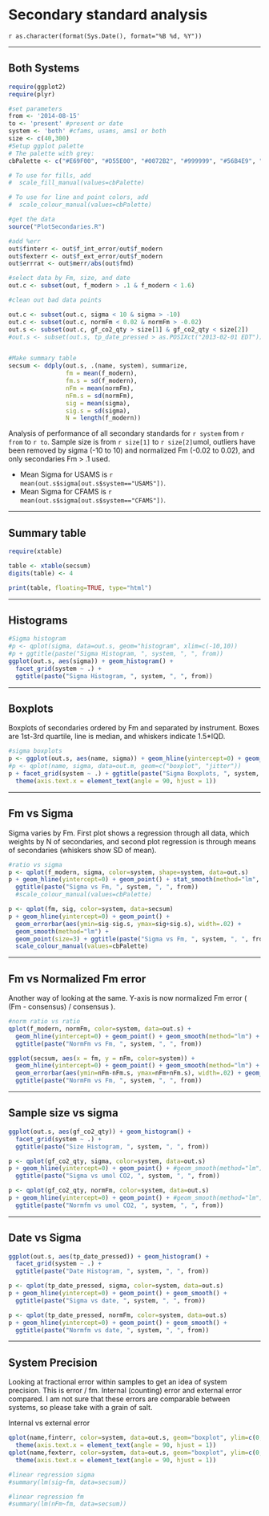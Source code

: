 Secondary standard analysis
========================================================

`r as.character(format(Sys.Date(), format="%B %d, %Y"))`

---

Both Systems
-------

```r

require(ggplot2)
require(plyr)

#set parameters
from <- '2014-08-15'
to <- 'present' #present or date
system <- 'both' #cfams, usams, ams1 or both
size <- c(40,300)
#Setup ggplot palette
# The palette with grey:
cbPalette <- c("#E69F00", "#D55E00", "#0072B2", "#999999", "#56B4E9", "#F0E442", "#009E73", "#CC79A7")

# To use for fills, add
#  scale_fill_manual(values=cbPalette)

# To use for line and point colors, add
#  scale_colour_manual(values=cbPalette)

#get the data
source("PlotSecondaries.R")

#add %err
out$finterr <- out$f_int_error/out$f_modern
out$fexterr <- out$f_ext_error/out$f_modern
out$errrat <- out$merr/abs(out$fmd)

#select data by Fm, size, and date
out.c <- subset(out, f_modern > .1 & f_modern < 1.6)

#clean out bad data points

out.c <- subset(out.c, sigma < 10 & sigma > -10)
out.c <- subset(out.c, normFm < 0.02 & normFm > -0.02)
out.s <- subset(out.c, gf_co2_qty > size[1] & gf_co2_qty < size[2])
#out.s <- subset(out.s, tp_date_pressed > as.POSIXct("2013-02-01 EDT"))


#Make summary table
secsum <- ddply(out.s, .(name, system), summarize,
                fm = mean(f_modern),
                fm.s = sd(f_modern),
                nFm = mean(normFm),
                nFm.s = sd(normFm),
                sig = mean(sigma),
                sig.s = sd(sigma),
                N = length(f_modern))


```

Analysis of performance of all secondary standards for `r system` from `r from` to `r to`. Sample size is from `r size[1]` to `r size[2]`umol, outliers have been removed by sigma (-10 to 10) and normalized Fm (-0.02 to 0.02), and only secondaries Fm > .1 used.

* Mean Sigma for USAMS is `r mean(out.s$sigma[out.s$system=="USAMS"])`.
* Mean Sigma for CFAMS is `r mean(out.s$sigma[out.s$system=="CFAMS"])`.


---

Summary table
----------
```r

require(xtable)

table <- xtable(secsum)
digits(table) <- 4

print(table, floating=TRUE, type="html")
```

---

Histograms
---------

```r

#Sigma histogram
#p <- qplot(sigma, data=out.s, geom="histogram", xlim=c(-10,10))
#p + ggtitle(paste("Sigma Histogram, ", system, ", ", from))
ggplot(out.s, aes(sigma)) + geom_histogram() + 
  facet_grid(system ~ .) + 
  ggtitle(paste("Sigma Histogram, ", system, ", ", from))
```

---

Boxplots
--------

Boxplots of secondaries ordered by Fm and separated by instrument. Boxes are 1st-3rd quartile, line is median, and whiskers indicate 1.5*IQD.

```r

#sigma boxplots
p <- ggplot(out.s, aes(name, sigma)) + geom_hline(yintercept=0) + geom_boxplot() + geom_jitter()
#p <- qplot(name, sigma, data=out.m, geom=c("boxplot", "jitter"))
p + facet_grid(system ~ .) + ggtitle(paste("Sigma Boxplots, ", system, ", ", from)) +
  theme(axis.text.x = element_text(angle = 90, hjust = 1)) 
```

---

Fm vs Sigma
----------

Sigma varies by Fm. First plot shows a regression through all data, 
which weights by N of secondaries, and second plot regression is 
through means of secondaries (whiskers show SD of mean).

```r

#ratio vs sigma
p <- qplot(f_modern, sigma, color=system, shape=system, data=out.s)
p + geom_hline(yintercept=0) + geom_point() + stat_smooth(method="lm", se=FALSE) +
  ggtitle(paste("Sigma vs Fm, ", system, ", ", from))
  #scale_colour_manual(values=cbPalette)

p <- qplot(fm, sig, color=system, data=secsum)
p + geom_hline(yintercept=0) + geom_point() +
  geom_errorbar(aes(ymin=sig-sig.s, ymax=sig+sig.s), width=.02) + 
  geom_smooth(method="lm") + 
  geom_point(size=3) + ggtitle(paste("Sigma vs Fm, ", system, ", ", from)) +
  scale_colour_manual(values=cbPalette)

```

---

Fm vs Normalized Fm error
--------------------

Another way of looking at the same. Y-axis is now normalized Fm error ( (Fm - consensus) / consensus ).

```r
#norm ratio vs ratio
qplot(f_modern, normFm, color=system, data=out.s) +
  geom_hline(yintercept=0) + geom_point() + geom_smooth(method="lm") +
  ggtitle(paste("NormFm vs Fm, ", system, ", ", from))

ggplot(secsum, aes(x = fm, y = nFm, color=system)) +
  geom_hline(yintercept=0) + geom_point() + geom_smooth(method="lm") + 
  geom_errorbar(aes(ymin=nFm-nFm.s, ymax=nFm+nFm.s), width=.02) + geom_jitter(size=3) +
  ggtitle(paste("NormFm vs Fm, ", system, ", ", from))
```

---

Sample size vs sigma
-------------------



```r

ggplot(out.s, aes(gf_co2_qty)) + geom_histogram() + 
  facet_grid(system ~ .) + 
  ggtitle(paste("Size Histogram, ", system, ", ", from))
```

```r
p <- qplot(gf_co2_qty, sigma, color=system, data=out.s)
p + geom_hline(yintercept=0) + geom_point() + #geom_smooth(method="lm") + 
  ggtitle(paste("Sigma vs umol CO2, ", system, ", ", from))

p <- qplot(gf_co2_qty, normFm, color=system, data=out.s)
p + geom_hline(yintercept=0) + geom_point() + #geom_smooth(method="lm") + 
  ggtitle(paste("Normfm vs umol CO2, ", system, ", ", from))
```

---

Date vs Sigma
-------------

```r

ggplot(out.s, aes(tp_date_pressed)) + geom_histogram() + 
  facet_grid(system ~ .) + 
  ggtitle(paste("Date Histogram, ", system, ", ", from))
```



```r
p <- qplot(tp_date_pressed, sigma, color=system, data=out.s)
p + geom_hline(yintercept=0) + geom_point() + geom_smooth() + 
  ggtitle(paste("Sigma vs date, ", system, ", ", from))

p <- qplot(tp_date_pressed, normFm, color=system, data=out.s)
p + geom_hline(yintercept=0) + geom_point() + geom_smooth() + 
  ggtitle(paste("Normfm vs date, ", system, ", ", from))

```

---

System Precision
------------------

Looking at fractional error within samples to get an idea of system precision. This is error / fm. Internal (counting) error and external error compared. I am not sure that these errors are comparable between systems, so please take with a grain of salt.

Internal vs external error
```r
qplot(name,finterr, color=system, data=out.s, geom="boxplot", ylim=c(0,.02), main="Internal precision") +
  theme(axis.text.x = element_text(angle = 90, hjust = 1))
qplot(name,fexterr, color=system, data=out.s, geom="boxplot", ylim=c(0,.02), main="External precision") +
  theme(axis.text.x = element_text(angle = 90, hjust = 1))

```

```r
#linear regression sigma
#summary(lm(sig~fm, data=secsum))

#linear regression fm
#summary(lm(nFm~fm, data=secsum))
```


